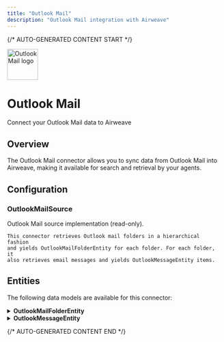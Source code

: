 ```yaml
---
title: "Outlook Mail"
description: "Outlook Mail integration with Airweave"
---
```


{/* AUTO-GENERATED CONTENT START */}

<div className="connector-header">
  <img src="icon.svg" alt="Outlook Mail logo" width="72" height="72" className="connector-icon" />
  <div className="connector-info">
    <h1>Outlook Mail</h1>
    <p>Connect your Outlook Mail data to Airweave</p>
  </div>
</div>

## Overview

The Outlook Mail connector allows you to sync data from Outlook Mail into Airweave, making it available for search and retrieval by your agents.

## Configuration


### OutlookMailSource

Outlook Mail source implementation (read-only).

    This connector retrieves Outlook mail folders in a hierarchical fashion
    and yields OutlookMailFolderEntity for each folder. For each folder, it
    also retrieves email messages and yields OutlookMessageEntity items.


## Entities

The following data models are available for this connector:


<details>
<summary><strong>OutlookMailFolderEntity</strong></summary>

Schema for an Outlook mail folder.

    See:
      https://learn.microsoft.com/en-us/graph/api/resources/mailfolder?view=graph-rest-1.0

| Field | Type | Description |
|-------|------|-------------|
| display_name | str | Display name of the mail folder (e.g., 'Inbox'). |
| parent_folder_id | Optional[str] | ID of the parent mail folder, if any. |
| child_folder_count | Optional[int] | Number of child mail folders under this folder. |
| total_item_count | Optional[int] | Total number of items (messages) in this folder. |
| unread_item_count | Optional[int] | Number of unread items in this folder. |
| well_known_name | Optional[str] | Well-known name of this folder if applicable (e.g., 'inbox'). |

</details>

<details>
<summary><strong>OutlookMessageEntity</strong></summary>

Schema for an Outlook message.

    See:
      https://learn.microsoft.com/en-us/graph/api/resources/message?view=graph-rest-1.0

| Field | Type | Description |
|-------|------|-------------|
| breadcrumbs | List[Breadcrumb] | Breadcrumb hierarchy (e.g., parent mail folder). |
| subject | Optional[str] | Subject of the email message. |
| body_preview | Optional[str] | Short text preview of the message body. |
| body_content | Optional[str] | Full text or HTML body of the message. |
| is_read | Optional[bool] | Indicates if the message has been read (True) or is unread (False). |
| is_draft | Optional[bool] | Indicates if the message is still a draft. |
| importance | Optional[str] | Indicates the importance of the message (Low, Normal, High). |
| has_attachments | Optional[bool] | Indicates if the message has file attachments. |
| internet_message_id | Optional[str] | Internet message ID of the email (RFC 2822 format). |
| from_ | Optional[Dict[str, Any] | List of primary recipients (each typically contains emailAddress info). |
| cc_recipients | List[Dict[str, Any] | List of CC recipients (each typically contains emailAddress info). |
| bcc_recipients | List[Dict[str, Any] | List of BCC recipients (each typically contains emailAddress info). |
| sent_at | Optional[datetime] | Timestamp when the message was sent. |
| received_at | Optional[datetime] | Timestamp when the message was received. |
| created_at | Optional[datetime] | Timestamp when the message resource was created (if available). |
| updated_at | Optional[datetime] | Timestamp when the message was last updated (if available). |

</details>


{/* AUTO-GENERATED CONTENT END */}
